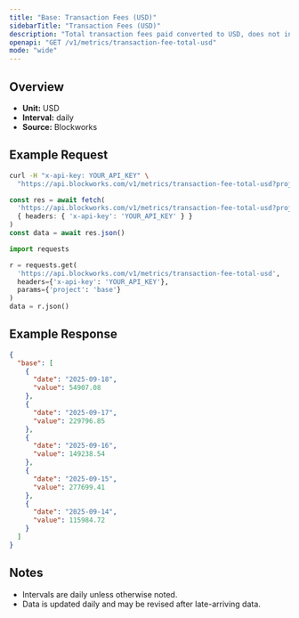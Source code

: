 ```yaml
---
title: "Base: Transaction Fees (USD)"
sidebarTitle: "Transaction Fees (USD)"
description: "Total transaction fees paid converted to USD, does not include out-of-protocol tips or additional sources of revenue"
openapi: "GET /v1/metrics/transaction-fee-total-usd"
mode: "wide"
---
```


## Overview

- **Unit:** USD
- **Interval:** daily
- **Source:** Blockworks

## Example Request

<CodeGroup>

```bash cURL
curl -H "x-api-key: YOUR_API_KEY" \
  "https://api.blockworks.com/v1/metrics/transaction-fee-total-usd?project=base"
```

```typescript TypeScript
const res = await fetch(
  'https://api.blockworks.com/v1/metrics/transaction-fee-total-usd?project=base',
  { headers: { 'x-api-key': 'YOUR_API_KEY' } }
)
const data = await res.json()
```

```python Python
import requests

r = requests.get(
  'https://api.blockworks.com/v1/metrics/transaction-fee-total-usd',
  headers={'x-api-key': 'YOUR_API_KEY'},
  params={'project': 'base'}
)
data = r.json()
```

</CodeGroup>

## Example Response

```json
{
  "base": [
    {
      "date": "2025-09-18",
      "value": 54907.08
    },
    {
      "date": "2025-09-17",
      "value": 229796.85
    },
    {
      "date": "2025-09-16",
      "value": 149238.54
    },
    {
      "date": "2025-09-15",
      "value": 277699.41
    },
    {
      "date": "2025-09-14",
      "value": 115984.72
    }
  ]
}
```

## Notes
- Intervals are daily unless otherwise noted.
- Data is updated daily and may be revised after late-arriving data.